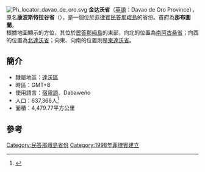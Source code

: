 [[File:Ph_locator_davao_de_oro.svg|right]]
'''金达沃省'''（[[英語|英語]]：Davao de Oro Province），原名'''康波斯特拉谷省'''（{{lang|en|Compostela Valley}}），是一個位於[[菲律賓|菲律賓]][[民答那峨島|民答那峨島]]的省份。首府為'''那布圖蘭'''。<br>
根據地圖顯示的方位，其位於[[民答那峨島|民答那峨島]]的東部，向北的位置為[[南阿古桑省|南阿古桑省]]；向西的位置為[[北達沃省|北達沃省]]；向東、向南的位置則是[[東達沃省|東達沃省]]。

==簡介==
*隸屬地區：[[達沃區|達沃區]]
*時區：GMT+8
*使用語言：[[宿霧語|宿霧語]]、Dabaweño
*人口：637,366人<ref>{{cite web|title=Population and Annual Growth Rates for Region, Provinces and Highly Urbanized Cities  Based on Censuses 1995, 2000 and 2007|url=http://www.census.gov.ph/data/census2007/index.html|work=2007 Census|publisher=National Statistics Office|accessdate=16 July 2011|archive-date=2012-07-16|archive-url=https://web.archive.org/web/20120716233046/http://www.census.gov.ph/data/census2007/index.html|dead-url=no}}</ref>
*面積：4,479.77平方公里

==參考==
{{reflist}}

{{菲律賓行政區劃|nocat}}
{{菲律賓小作品}}

[[Category:民答那峨島省份|Category:民答那峨島省份]]
[[Category:1998年菲律賓建立|Category:1998年菲律賓建立]]